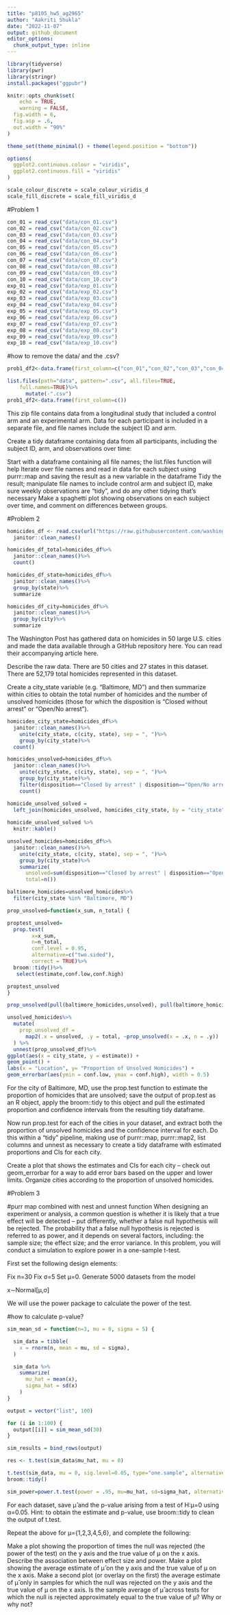 ```yaml
---
title: "p8105_hw5_ag2965"
author: "Aakriti Shukla"
date: "2022-11-07"
output: github_document
editor_options: 
  chunk_output_type: inline
---
```


```r
library(tidyverse)
library(pwr)
library(stringr)
install.packages("ggpubr")

knitr::opts_chunk$set(
	echo = TRUE,
	warning = FALSE,
  fig.width = 6,
  fig.asp = .6,
  out.width = "90%"
)

theme_set(theme_minimal() + theme(legend.position = "bottom"))

options(
  ggplot2.continuous.colour = "viridis",
  ggplot2.continuous.fill = "viridis"
)

scale_colour_discrete = scale_colour_viridis_d
scale_fill_discrete = scale_fill_viridis_d
```

#Problem 1

```r
con_01 = read_csv("data/con_01.csv")
con_02 = read_csv("data/con_02.csv")
con_03 = read_csv("data/con_03.csv") 
con_04 = read_csv("data/con_04.csv") 
con_05 = read_csv("data/con_05.csv") 
con_06 = read_csv("data/con_06.csv") 
con_07 = read_csv("data/con_07.csv")
con_08 = read_csv("data/con_08.csv")
con_09 = read_csv("data/con_09.csv")
con_10 = read_csv("data/con_10.csv")
exp_01 = read_csv("data/exp_01.csv")
exp_02 = read_csv("data/exp_02.csv")
exp_03 = read_csv("data/exp_03.csv")
exp_04 = read_csv("data/exp_04.csv")
exp_05 = read_csv("data/exp_05.csv")
exp_06 = read_csv("data/exp_06.csv")
exp_07 = read_csv("data/exp_07.csv")
exp_08 = read_csv("data/exp_08.csv")
exp_09 = read_csv("data/exp_09.csv")
exp_10 = read_csv("data/exp_10.csv")
```

#how to remove the data/ and the .csv?
```r
prob1_df2<-data.frame(first_column=c("con_01","con_02","con_03","con_04","con_05"))

list.files(path="data", pattern=".csv", all.files=TRUE,
    full.names=TRUE)%>%
      mutate(-".csv")
prob1_df2<-data.frame(first_column=c())
```

This zip file contains data from a longitudinal study that included a control arm and an experimental arm. Data for each participant is included in a separate file, and file names include the subject ID and arm.

Create a tidy dataframe containing data from all participants, including the subject ID, arm, and observations over time:

Start with a dataframe containing all file names; the list.files function will help
Iterate over file names and read in data for each subject using purrr::map and saving the result as a new variable in the dataframe
Tidy the result; manipulate file names to include control arm and subject ID, make sure weekly observations are “tidy”, and do any other tidying that’s necessary
Make a spaghetti plot showing observations on each subject over time, and comment on differences between groups.

#Problem 2
```r
homicides_df <- read.csv(url("https://raw.githubusercontent.com/washingtonpost/data-homicides/master/homicide-data.csv"))%>%
  janitor::clean_names()

homicides_df_total=homicides_df%>%
  janitor::clean_names()%>%
  count()

homicides_df_state=homicides_df%>%
  janitor::clean_names()%>%
  group_by(state)%>%
  summarize

homicides_df_city=homicides_df%>%
  janitor::clean_names()%>%
  group_by(city)%>%
  summarize
```

The Washington Post has gathered data on homicides in 50 large U.S. cities and made the data available through a GitHub repository here. You can read their accompanying article here.

Describe the raw data. 
There are 50 cities and 27 states in this dataset. There are 52,179 total homicides represented in this dataset.

Create a city_state variable (e.g. “Baltimore, MD”) and then summarize within cities to obtain the total number of homicides and the number of unsolved homicides (those for which the disposition is “Closed without arrest” or “Open/No arrest”).
```r
homicides_city_state=homicides_df%>%
  janitor::clean_names()%>%
    unite(city_state, c(city, state), sep = ", ")%>%
    group_by(city_state)%>%
  count()

homicides_unsolved=homicides_df%>%
  janitor::clean_names()%>%
    unite(city_state, c(city, state), sep = ", ")%>%
    group_by(city_state)%>%
    filter(disposition=="Closed by arrest" | disposition=="Open/No arrest")%>%
    count()

homicide_unsolved_solved =
  left_join(homicides_unsolved, homicides_city_state, by = "city_state")
 
homicide_unsolved_solved %>%
  knitr::kable()
```


```r
unsolved_homicides=homicides_df%>%
  janitor::clean_names()%>%
    unite(city_state, c(city, state), sep = ", ")%>%
    group_by(city_state)%>%
    summarize(
      unsolved=sum(disposition=="Closed by arrest" | disposition=="Open/No arrest"),
      total=n())

baltimore_homicides=unsolved_homicides%>%
  filter(city_state %in% "Baltimore, MD")
```

```r
prop_unsolved=function(x_sum, n_total) {

proptest_unsolved=
  prop.test(
        x=x_sum,
        n=n_total,
        conf.level = 0.95, 
        alternative=c("two.sided"),
        correct = TRUE)%>%
  broom::tidy()%>%
   select(estimate,conf.low,conf.high)

proptest_unsolved
}

prop_unsolved(pull(baltimore_homicides,unsolved), pull(baltimore_homicides,total))

unsolved_homicides%>%
  mutate(
    prop_unsolved_df = 
      map2(.x = unsolved, .y = total, ~prop_unsolved(x = .x, n = .y))
  ) %>% 
  unnest(prop_unsolved_df)%>%
ggplot(aes(x = city_state, y = estimate)) +
geom_point() +
labs(x = "Location", y= "Proportion of Unsolved Homicides") +
geom_errorbar(aes(ymin = conf.low, ymax = conf.high), width = 0.5)
```



For the city of Baltimore, MD, use the prop.test function to estimate the proportion of homicides that are unsolved; save the output of prop.test as an R object, apply the broom::tidy to this object and pull the estimated proportion and confidence intervals from the resulting tidy dataframe.

Now run prop.test for each of the cities in your dataset, and extract both the proportion of unsolved homicides and the confidence interval for each. Do this within a “tidy” pipeline, making use of purrr::map, purrr::map2, list columns and unnest as necessary to create a tidy dataframe with estimated proportions and CIs for each city.

Create a plot that shows the estimates and CIs for each city – check out geom_errorbar for a way to add error bars based on the upper and lower limits. Organize cities according to the proportion of unsolved homicides.

#Problem 3

#purr map combined with nest and unnest function
When designing an experiment or analysis, a common question is whether it is likely that a true effect will be detected – put differently, whether a false null hypothesis will be rejected. The probability that a false null hypothesis is rejected is referred to as power, and it depends on several factors, including: the sample size; the effect size; and the error variance. In this problem, you will conduct a simulation to explore power in a one-sample t-test.

First set the following design elements:

Fix n=30
Fix σ=5
Set μ=0. Generate 5000 datasets from the model

x∼Normal[μ,σ]

We will use the power package to calculate the power of the test. 

#how to calculate p-value?
```r
sim_mean_sd = function(n=3, mu = 0, sigma = 5) {

  sim_data = tibble(
    x = rnorm(n, mean = mu, sd = sigma),
  )

  sim_data %>% 
    summarize(
      mu_hat = mean(x),
      sigma_hat = sd(x)
    )
}

output = vector("list", 100)

for (i in 1:100) {
  output[[i]] = sim_mean_sd(30)
}

sim_results = bind_rows(output)
```

```r
res <- t.test(sim_data$mu_hat, mu = 0)
```


```r
t.test(sim_data, mu = 0, sig.level=0.05, type="one.sample", alternative = "two.sided")
broom::tidy()

sim_power=power.t.test(power = .95, mu=mu_hat, sd=sigma_hat, alternative = "one.sided")
```

For each dataset, save μ̂  and the p-value arising from a test of H:μ=0 using α=0.05. Hint: to obtain the estimate and p-value, use broom::tidy to clean the output of t.test.

Repeat the above for μ={1,2,3,4,5,6}, and complete the following:

Make a plot showing the proportion of times the null was rejected (the power of the test) on the y axis and the true value of μ on the x axis. Describe the association between effect size and power.
Make a plot showing the average estimate of μ̂  on the y axis and the true value of μ on the x axis. Make a second plot (or overlay on the first) the average estimate of μ̂  only in samples for which the null was rejected on the y axis and the true value of μ on the x axis. Is the sample average of μ̂  across tests for which the null is rejected approximately equal to the true value of μ? Why or why not?


